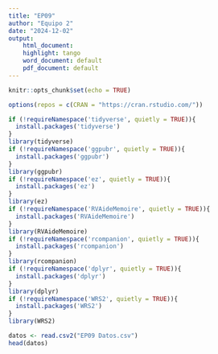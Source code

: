 ```yaml
---
title: "EP09"
author: "Equipo 2"
date: "2024-12-02"
output:
    html_document:
    highlight: tango
    word_document: default
    pdf_document: default
---
```


```{=html}
<style>
body {
  font-family: 'Calibri', sans-serif;
}
</style>
```
```r
knitr::opts_chunk$set(echo = TRUE)
```

```r
options(repos = c(CRAN = "https://cran.rstudio.com/"))

if (!requireNamespace('tidyverse', quietly = TRUE)){
  install.packages('tidyverse')
}
library(tidyverse)
if (!requireNamespace('ggpubr', quietly = TRUE)){
  install.packages('ggpubr')
}
library(ggpubr)
if (!requireNamespace('ez', quietly = TRUE)){
  install.packages('ez')
}
library(ez)
if (!requireNamespace('RVAideMemoire', quietly = TRUE)){
  install.packages('RVAideMemoire')
}
library(RVAideMemoire)
if (!requireNamespace('rcompanion', quietly = TRUE)){
  install.packages('rcompanion')
}
library(rcompanion)
if (!requireNamespace('dplyr', quietly = TRUE)){
  install.packages('dplyr')
}
library(dplyr)
if (!requireNamespace('WRS2', quietly = TRUE)){
  install.packages('WRS2')
}
library(WRS2)
```

```r
datos <- read.csv2("EP09 Datos.csv")
head(datos)
```

